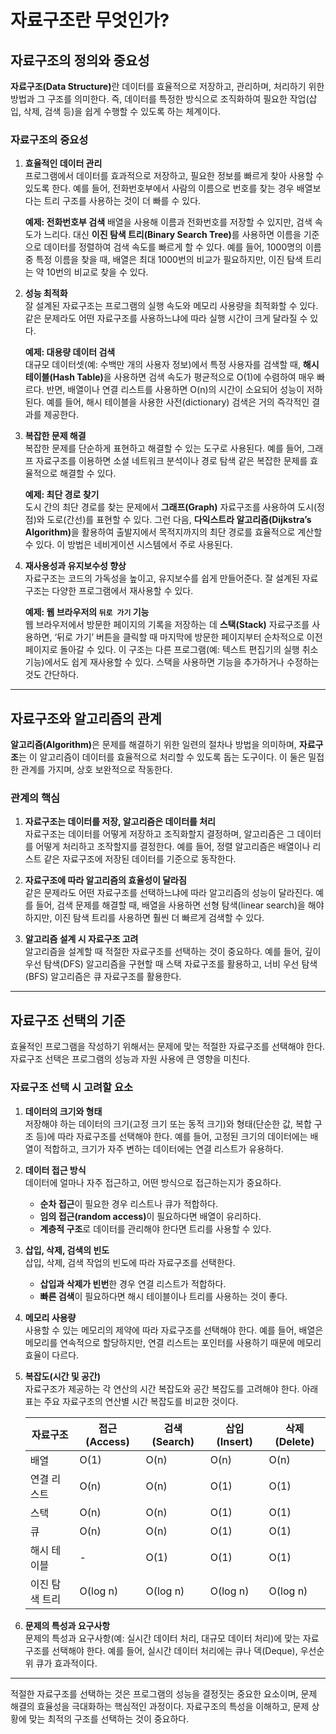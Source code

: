 # 자료구조란 무엇인가?

## 자료구조의 정의와 중요성

**자료구조(Data Structure)**란 데이터를 효율적으로 저장하고, 관리하며, 처리하기 위한 방법과 그 구조를 의미한다. 즉, 데이터를 특정한 방식으로 조직화하여 필요한 작업(삽입, 삭제, 검색 등)을 쉽게 수행할 수 있도록 하는 체계이다.

### 자료구조의 중요성

1. **효율적인 데이터 관리**  
     프로그램에서 데이터를 효과적으로 저장하고, 필요한 정보를 빠르게 찾아 사용할 수 있도록 한다. 예를 들어, 전화번호부에서 사람의 이름으로 번호를 찾는 경우 배열보다는 트리 구조를 사용하는 것이 더 빠를 수 있다.  
     
     **예제: 전화번호부 검색**
     배열을 사용해 이름과 전화번호를 저장할 수 있지만, 검색 속도가 느리다. 대신 **이진 탐색 트리(Binary Search Tree)**를 사용하면 이름을 기준으로 데이터를 정렬하여 검색 속도를 빠르게 할 수 있다. 예를 들어, 1000명의 이름 중 특정 이름을 찾을 때, 배열은 최대 1000번의 비교가 필요하지만, 이진 탐색 트리는 약 10번의 비교로 찾을 수 있다.
    
2. **성능 최적화**  
     잘 설계된 자료구조는 프로그램의 실행 속도와 메모리 사용량을 최적화할 수 있다. 같은 문제라도 어떤 자료구조를 사용하느냐에 따라 실행 시간이 크게 달라질 수 있다.  
     
     **예제: 대용량 데이터 검색**  
     대규모 데이터셋(예: 수백만 개의 사용자 정보)에서 특정 사용자를 검색할 때, **해시 테이블(Hash Table)**을 사용하면 검색 속도가 평균적으로 O(1)에 수렴하여 매우 빠르다. 반면, 배열이나 연결 리스트를 사용하면 O(n)의 시간이 소요되어 성능이 저하된다. 예를 들어, 해시 테이블을 사용한 사전(dictionary) 검색은 거의 즉각적인 결과를 제공한다.
    
3. **복잡한 문제 해결**  
     복잡한 문제를 단순하게 표현하고 해결할 수 있는 도구로 사용된다. 예를 들어, 그래프 자료구조를 이용하면 소셜 네트워크 분석이나 경로 탐색 같은 복잡한 문제를 효율적으로 해결할 수 있다.  
     
     **예제: 최단 경로 찾기**  
     도시 간의 최단 경로를 찾는 문제에서 **그래프(Graph)** 자료구조를 사용하여 도시(정점)와 도로(간선)를 표현할 수 있다. 그런 다음, **다익스트라 알고리즘(Dijkstra's Algorithm)**을 활용하여 출발지에서 목적지까지의 최단 경로를 효율적으로 계산할 수 있다. 이 방법은 네비게이션 시스템에서 주로 사용된다.
    
4. **재사용성과 유지보수성 향상**  
     자료구조는 코드의 가독성을 높이고, 유지보수를 쉽게 만들어준다. 잘 설계된 자료구조는 다양한 프로그램에서 재사용할 수 있다.  
     
     **예제: 웹 브라우저의 `뒤로 가기` 기능**  
     웹 브라우저에서 방문한 페이지의 기록을 저장하는 데 **스택(Stack)** 자료구조를 사용하면, '뒤로 가기' 버튼을 클릭할 때 마지막에 방문한 페이지부터 순차적으로 이전 페이지로 돌아갈 수 있다. 이 구조는 다른 프로그램(예: 텍스트 편집기의 실행 취소 기능)에서도 쉽게 재사용할 수 있다. 스택을 사용하면 기능을 추가하거나 수정하는 것도 간단하다.
    

---

## 자료구조와 알고리즘의 관계

**알고리즘(Algorithm)**은 문제를 해결하기 위한 일련의 절차나 방법을 의미하며, **자료구조**는 이 알고리즘이 데이터를 효율적으로 처리할 수 있도록 돕는 도구이다. 이 둘은 밀접한 관계를 가지며, 상호 보완적으로 작동한다.

### 관계의 핵심

1. **자료구조는 데이터를 저장, 알고리즘은 데이터를 처리**  
    자료구조는 데이터를 어떻게 저장하고 조직화할지 결정하며, 알고리즘은 그 데이터를 어떻게 처리하고 조작할지를 결정한다. 예를 들어, 정렬 알고리즘은 배열이나 리스트 같은 자료구조에 저장된 데이터를 기준으로 동작한다.
    
2. **자료구조에 따라 알고리즘의 효율성이 달라짐**  
    같은 문제라도 어떤 자료구조를 선택하느냐에 따라 알고리즘의 성능이 달라진다. 예를 들어, 검색 문제를 해결할 때, 배열을 사용하면 선형 탐색(linear search)을 해야 하지만, 이진 탐색 트리를 사용하면 훨씬 더 빠르게 검색할 수 있다.
    
3. **알고리즘 설계 시 자료구조 고려**  
    알고리즘을 설계할 때 적절한 자료구조를 선택하는 것이 중요하다. 예를 들어, 깊이 우선 탐색(DFS) 알고리즘을 구현할 때 스택 자료구조를 활용하고, 너비 우선 탐색(BFS) 알고리즘은 큐 자료구조를 활용한다.
    

---

## 자료구조 선택의 기준

효율적인 프로그램을 작성하기 위해서는 문제에 맞는 적절한 자료구조를 선택해야 한다. 자료구조 선택은 프로그램의 성능과 자원 사용에 큰 영향을 미친다.

### 자료구조 선택 시 고려할 요소

1. **데이터의 크기와 형태**  
    저장해야 하는 데이터의 크기(고정 크기 또는 동적 크기)와 형태(단순한 값, 복합 구조 등)에 따라 자료구조를 선택해야 한다. 예를 들어, 고정된 크기의 데이터에는 배열이 적합하고, 크기가 자주 변하는 데이터에는 연결 리스트가 유용하다.

1. **데이터 접근 방식**  
    데이터에 얼마나 자주 접근하고, 어떤 방식으로 접근하는지가 중요하다.
    
    - **순차 접근**이 필요한 경우 리스트나 큐가 적합하다.
    - **임의 접근(random access)**이 필요하다면 배열이 유리하다.
    - **계층적 구조**로 데이터를 관리해야 한다면 트리를 사용할 수 있다.

1. **삽입, 삭제, 검색의 빈도**  
    삽입, 삭제, 검색 작업의 빈도에 따라 자료구조를 선택한다.
    
    - **삽입과 삭제가 빈번**한 경우 연결 리스트가 적합하다.
    - **빠른 검색**이 필요하다면 해시 테이블이나 트리를 사용하는 것이 좋다.

1. **메모리 사용량**  
    사용할 수 있는 메모리의 제약에 따라 자료구조를 선택해야 한다. 예를 들어, 배열은 메모리를 연속적으로 할당하지만, 연결 리스트는 포인터를 사용하기 때문에 메모리 효율이 다르다.

1. **복잡도(시간 및 공간)**  
    자료구조가 제공하는 각 연산의 시간 복잡도와 공간 복잡도를 고려해야 한다. 아래 표는 주요 자료구조의 연산별 시간 복잡도를 비교한 것이다.    
    
	|자료구조|접근 (Access)|검색 (Search)|삽입 (Insert)|삭제 (Delete)|
	|---|---|---|---|---|
	|배열|O(1)|O(n)|O(n)|O(n)|
	|연결 리스트|O(n)|O(n)|O(1)|O(1)|
	|스택|O(n)|O(n)|O(1)|O(1)|
	|큐|O(n)|O(n)|O(1)|O(1)|
	|해시 테이블|-|O(1)|O(1)|O(1)|
	|이진 탐색 트리|O(log n)|O(log n)|O(log n)|O(log n)|

6. **문제의 특성과 요구사항**  
    문제의 특성과 요구사항(예: 실시간 데이터 처리, 대규모 데이터 처리)에 맞는 자료구조를 선택해야 한다. 예를 들어, 실시간 데이터 처리에는 큐나 덱(Deque), 우선순위 큐가 효과적이다.

---

적절한 자료구조를 선택하는 것은 프로그램의 성능을 결정짓는 중요한 요소이며, 문제 해결의 효율성을 극대화하는 핵심적인 과정이다. 자료구조의 특성을 이해하고, 문제 상황에 맞는 최적의 구조를 선택하는 것이 중요하다.